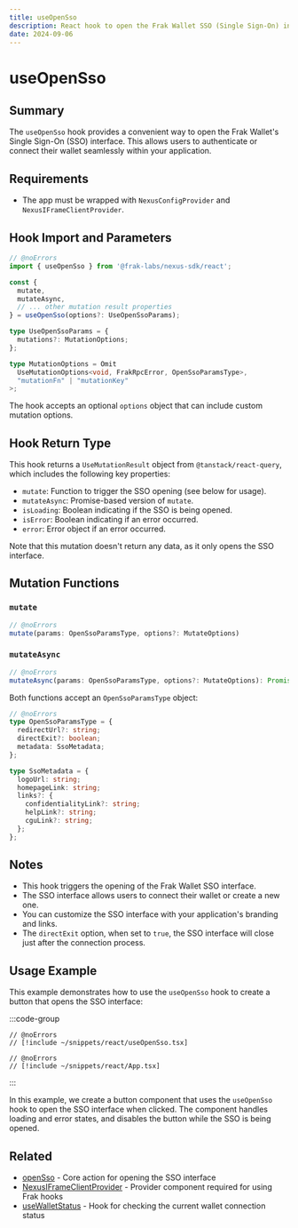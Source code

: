 ```yaml
---
title: useOpenSso
description: React hook to open the Frak Wallet SSO (Single Sign-On) interface
date: 2024-09-06
---
```


# useOpenSso

## Summary
The `useOpenSso` hook provides a convenient way to open the Frak Wallet's Single Sign-On (SSO) interface. This allows users to authenticate or connect their wallet seamlessly within your application.

## Requirements
- The app must be wrapped with `NexusConfigProvider` and `NexusIFrameClientProvider`.

## Hook Import and Parameters

```ts twoslash
// @noErrors
import { useOpenSso } from '@frak-labs/nexus-sdk/react';

const {
  mutate,
  mutateAsync,
  // ... other mutation result properties
} = useOpenSso(options?: UseOpenSsoParams);

type UseOpenSsoParams = {
  mutations?: MutationOptions;
};

type MutationOptions = Omit
  UseMutationOptions<void, FrakRpcError, OpenSsoParamsType>,
  "mutationFn" | "mutationKey"
>;
```

The hook accepts an optional `options` object that can include custom mutation options.

## Hook Return Type
This hook returns a `UseMutationResult` object from `@tanstack/react-query`, which includes the following key properties:

- `mutate`: Function to trigger the SSO opening (see below for usage).
- `mutateAsync`: Promise-based version of `mutate`.
- `isLoading`: Boolean indicating if the SSO is being opened.
- `isError`: Boolean indicating if an error occurred.
- `error`: Error object if an error occurred.

Note that this mutation doesn't return any data, as it only opens the SSO interface.

## Mutation Functions

### `mutate`

```ts twoslash
// @noErrors
mutate(params: OpenSsoParamsType, options?: MutateOptions)
```

### `mutateAsync`

```ts twoslash
// @noErrors
mutateAsync(params: OpenSsoParamsType, options?: MutateOptions): Promise<void>
```

Both functions accept an `OpenSsoParamsType` object:

```ts twoslash
// @noErrors
type OpenSsoParamsType = {
  redirectUrl?: string;
  directExit?: boolean;
  metadata: SsoMetadata;
};

type SsoMetadata = {
  logoUrl: string;
  homepageLink: string;
  links?: {
    confidentialityLink?: string;
    helpLink?: string;
    cguLink?: string;
  };
};
```

## Notes
- This hook triggers the opening of the Frak Wallet SSO interface.
- The SSO interface allows users to connect their wallet or create a new one.
- You can customize the SSO interface with your application's branding and links.
- The `directExit` option, when set to `true`, the SSO interface will close just after the connection process.

## Usage Example

This example demonstrates how to use the `useOpenSso` hook to create a button that opens the SSO interface:

:::code-group
```tsx twoslash [OpenSsoButton.tsx]
// @noErrors
// [!include ~/snippets/react/useOpenSso.tsx]
```
```tsx twoslash [App.tsx]
// @noErrors
// [!include ~/snippets/react/App.tsx]
```
:::

In this example, we create a button component that uses the `useOpenSso` hook to open the SSO interface when clicked. The component handles loading and error states, and disables the button while the SSO is being opened.

## Related
- [openSso](/wallet-sdk/api/actions/openSso) - Core action for opening the SSO interface
- [NexusIFrameClientProvider](/wallet-sdk/api/react/NexusIFrameClientProvider) - Provider component required for using Frak hooks
- [useWalletStatus](/wallet-sdk/api/react/useWalletStatus) - Hook for checking the current wallet connection status